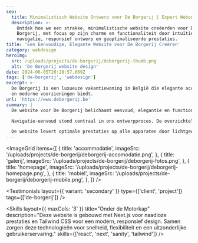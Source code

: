 ```yaml
---
seo:
  title: Minimalistisch Website Ontwerp voor De Borgerij | Expert Webontwikkeling
  description: >-
    Ontdek hoe we een strakke, minimalistische website creëerden voor De
    Borgerij, met focus op zijn charme en functionaliteit door intuïtieve
    navigatie, responsief ontwerp en geoptimaliseerde prestaties.
title: 'Een Eenvoudige, Elegante Website voor De Borgerij Creëren'
category: webdesign
heroImg:
  src: /uploads/projects/de-borgerij/deborgerij-thumb.png
  alt: 'De Borgerij website design'
date: 2024-06-05T20:28:57.069Z
tags: ['de-borgerij', 'webdesign']
excerpt: >-
  De Borgerij is een luxueuze vakantiewoning in België die elegante accommodatie
  en moderne voorzieningen biedt.
url: 'https://www.deborgerij.be'
summary: |
  De website voor De Borgerij belichaamt eenvoud, elegantie en functionaliteit. Door een minimalistische ontwerpbenadering kunnen bezoekers zich concentreren op wat het belangrijkst is - de unieke kenmerken van het vakantiehuis en de natuurlijke schoonheid van de Getevallei. Strakke lijnen, gedempte kleuren en doordacht gebruik van witruimte creëren een serene digitale ervaring die de verfijnde sfeer van het pand weerspiegelt.

  Navigatie-eenvoud stond centraal in ons ontwerpproces. De overzichtelijke layout en intuïtieve menu's leiden gebruikers moeiteloos naar belangrijke informatie over accommodatie en voorzieningen. Hoogwaardige beelden tonen de schoonheid van het pand, terwijl strategische call-to-action knoppen zorgen voor soepele boekingsprocessen.

  De website levert optimale prestaties op alle apparaten door lichtgewicht code en responsief ontwerp. Snelle laadtijden en gemakkelijke toegang tot informatie verbeteren de gebruikerservaring, wat De Borgerij's toewijding aan ingetogen luxe weerspiegelt door doordacht digitaal ontwerp.
---
```


<ImageGrid
	items={[
		{
			title: 'accommodatie',
			imageSrc: '/uploads/projects/de-borgerij/deborgerij-accomodatie.png',
		},
		{
			title: 'galerij',
			imageSrc: '/uploads/projects/de-borgerij/deborgerij-fotos.png',
		},
		{
			title: 'homepage',
			imageSrc: '/uploads/projects/de-borgerij/deborgerij-homepage.png',
		},
		{
			title: 'mobiel',
			imageSrc: '/uploads/projects/de-borgerij/deborgerij-mobile.png',
		},
	]}
/>

<Testimonials
	layout={{ variant: 'secondary' }}
	type={['client', 'project']}
	tags={['de-borgerij']}
/>

<Skills
	layout={{ maxCols: '3' }}
	title="Onder de Motorkap"
	description="Deze website is gebouwd met Next.js voor naadloze prestaties en Tailwind CSS voor een modern, responsief design. Samen zorgen deze technologieën voor snelheid, flexibiliteit en een uitzonderlijke gebruikerservaring."
	skills={['react', 'next', 'sanity', 'tailwind']}
/>
